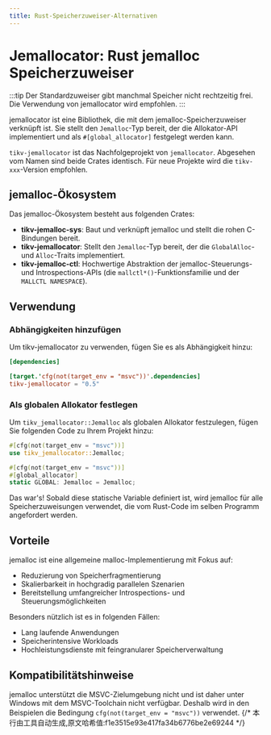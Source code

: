 ```yaml
---
title: Rust-Speicherzuweiser-Alternativen
---
```


# Jemallocator: Rust jemalloc Speicherzuweiser


<LinkCard
  href="https://docs.rs/tikv-jemallocator/latest/tikv_jemallocator/"
  title="tikv-jemallocator"
  description="tikv-jemallocator"
/>

:::tip
Der Standardzuweiser gibt manchmal Speicher nicht rechtzeitig frei. Die Verwendung von jemallocator wird empfohlen.
:::

jemallocator ist eine Bibliothek, die mit dem jemalloc-Speicherzuweiser verknüpft ist. Sie stellt den `Jemalloc`-Typ bereit, der die Allokator-API implementiert und als `#[global_allocator]` festgelegt werden kann.

`tikv-jemallocator` ist das Nachfolgeprojekt von `jemallocator`. Abgesehen vom Namen sind beide Crates identisch. Für neue Projekte wird die `tikv-xxx`-Version empfohlen.

## jemalloc-Ökosystem

Das jemalloc-Ökosystem besteht aus folgenden Crates:

- **tikv-jemalloc-sys**: Baut und verknüpft jemalloc und stellt die rohen C-Bindungen bereit.
- **tikv-jemallocator**: Stellt den `Jemalloc`-Typ bereit, der die `GlobalAlloc`- und `Alloc`-Traits implementiert.
- **tikv-jemalloc-ctl**: Hochwertige Abstraktion der jemalloc-Steuerungs- und Introspections-APIs (die `mallctl*()`-Funktionsfamilie und der `MALLCTL NAMESPACE`).

## Verwendung

### Abhängigkeiten hinzufügen

Um tikv-jemallocator zu verwenden, fügen Sie es als Abhängigkeit hinzu:

```toml
[dependencies]

[target.'cfg(not(target_env = "msvc"))'.dependencies]
tikv-jemallocator = "0.5"
```

### Als globalen Allokator festlegen

Um `tikv_jemallocator::Jemalloc` als globalen Allokator festzulegen, fügen Sie folgenden Code zu Ihrem Projekt hinzu:

```rust
#[cfg(not(target_env = "msvc"))]
use tikv_jemallocator::Jemalloc;

#[cfg(not(target_env = "msvc"))]
#[global_allocator]
static GLOBAL: Jemalloc = Jemalloc;
```

Das war's! Sobald diese statische Variable definiert ist, wird jemalloc für alle Speicherzuweisungen verwendet, die vom Rust-Code im selben Programm angefordert werden.

## Vorteile

jemalloc ist eine allgemeine malloc-Implementierung mit Fokus auf:

- Reduzierung von Speicherfragmentierung
- Skalierbarkeit in hochgradig parallelen Szenarien
- Bereitstellung umfangreicher Introspections- und Steuerungsmöglichkeiten

Besonders nützlich ist es in folgenden Fällen:
- Lang laufende Anwendungen
- Speicherintensive Workloads
- Hochleistungsdienste mit feingranularer Speicherverwaltung

## Kompatibilitätshinweise

jemalloc unterstützt die MSVC-Zielumgebung nicht und ist daher unter Windows mit dem MSVC-Toolchain nicht verfügbar. Deshalb wird in den Beispielen die Bedingung `cfg(not(target_env = "msvc"))` verwendet.
{/* 本行由工具自动生成,原文哈希值:f1e3515e93e417fa34b6776be2e69244 */}